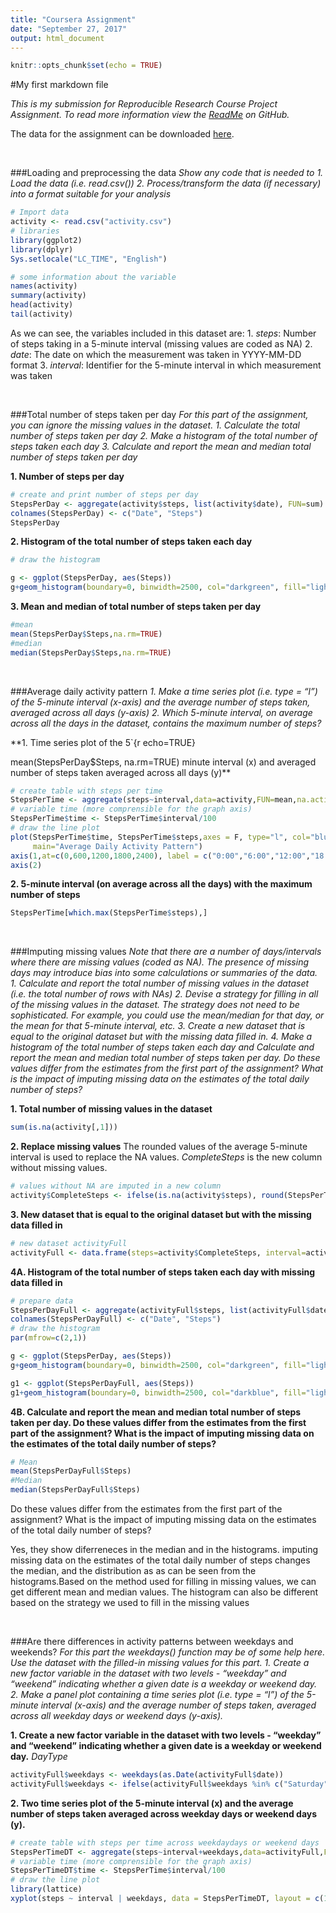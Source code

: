 ---
title: "Coursera Assignment"
date: "September 27, 2017"
output: html_document
---
```{r setup, include=FALSE}
knitr::opts_chunk$set(echo = TRUE)
```
#My first markdown file

*This is my submission for Reproducible Research Course Project Assignment. To read more information view the [ReadMe](hhttps://github.com/ManjushaDS/RepData_PeerAssessment1/blob/master/README.md) on GitHub.*

The data for the assignment can be downloaded [here](https://d396qusza40orc.cloudfront.net/repdata%2Fdata%2Factivity.zip). 

<br>

###Loading and preprocessing the data
*Show any code that is needed to* 
*1. Load the data (i.e. read.csv())* 
*2. Process/transform the data (if necessary) into a format suitable for your analysis* 

```{r, echo=TRUE, message=FALSE, warning=FALSE}
# Import data
activity <- read.csv("activity.csv")
# libraries
library(ggplot2)
library(dplyr)
Sys.setlocale("LC_TIME", "English")
```
```{r, echo=TRUE}
# some information about the variable
names(activity)
summary(activity)
head(activity)
tail(activity)
```

As we can see, the variables included in this dataset are: 
1. _steps_: Number of steps taking in a 5-minute interval (missing values are coded as NA) 
2. _date_: The date on which the measurement was taken in YYYY-MM-DD format 
3. _interval_: Identifier for the 5-minute interval in which measurement was taken 

<br>
  
###Total number of steps taken per day
*For this part of the assignment, you can ignore the missing values in the dataset.* 
*1. Calculate the total number of steps taken per day* 
*2. Make a histogram of the total number of steps taken each day* 
*3. Calculate and report the mean and median total number of steps taken per day* 

**1. Number of steps per day**

```{r echo=TRUE}
# create and print number of steps per day
StepsPerDay <- aggregate(activity$steps, list(activity$date), FUN=sum)
colnames(StepsPerDay) <- c("Date", "Steps")
StepsPerDay
```


**2. Histogram of the total number of steps taken each day**

```{r histogram1, echo=TRUE, fig.width=10, warning=FALSE}
# draw the histogram

g <- ggplot(StepsPerDay, aes(Steps))
g+geom_histogram(boundary=0, binwidth=2500, col="darkgreen", fill="lightgreen")+ggtitle("Histogram of steps per day")+xlab("Steps")+ylab("Frequency")+theme(plot.title = element_text(face="bold", size=12))

```


**3. Mean and median of total number of steps taken per day**
```{r echo=TRUE,warning=FALSE }
#mean
mean(StepsPerDay$Steps,na.rm=TRUE)
#median
median(StepsPerDay$Steps,na.rm=TRUE)
```

<br>

###Average daily activity pattern
*1. Make a time series plot (i.e. type = "l") of the 5-minute interval (x-axis) and the average number of steps taken, averaged across all days (y-axis)* 
*2. Which 5-minute interval, on average across all the days in the dataset, contains the maximum number of steps?* 

**1. Time series plot of the 5`{r echo=TRUE}

mean(StepsPerDay$Steps, na.rm=TRUE)
 minute interval (x) and averaged number of steps taken averaged across all days (y)**

```{r timeplot1, echo=TRUE, fig.width=10, warning=FALSE}
# create table with steps per time
StepsPerTime <- aggregate(steps~interval,data=activity,FUN=mean,na.action=na.omit)
# variable time (more comprensible for the graph axis)
StepsPerTime$time <- StepsPerTime$interval/100
# draw the line plot
plot(StepsPerTime$time, StepsPerTime$steps,axes = F, type="l", col="blue", xlab="Time", ylab="Average Number of Steps",
     main="Average Daily Activity Pattern")
axis(1,at=c(0,600,1200,1800,2400), label = c("0:00","6:00","12:00","18:00","24:00"))
axis(2)

```

**2. 5-minute interval (on average across all the days) with the maximum number of steps**

```{r echo=TRUE, fig.width=10, warning=FALSE}

StepsPerTime[which.max(StepsPerTime$steps),]
```

<br>
  
###Imputing missing values
*Note that there are a number of days/intervals where there are missing values (coded as NA). The presence of missing days may introduce bias into some calculations or summaries of the data.** 
**1. Calculate and report the total number of missing values in the dataset (i.e. the total number of rows with NAs)* 
*2. Devise a strategy for filling in all of the missing values in the dataset. The strategy does not need to be sophisticated. For example, you could use the mean/median for that day, or the mean for that 5-minute interval, etc.* 
*3. Create a new dataset that is equal to the original dataset but with the missing data filled in.* 
*4. Make a histogram of the total number of steps taken each day and Calculate and report the mean and median total number of steps taken per day. Do these values differ from the estimates from the first part of the assignment? What is the impact of imputing missing data on the estimates of the total daily number of steps?* 

**1. Total number of missing values in the dataset**

```{r echo=TRUE}
sum(is.na(activity[,1]))
```

**2. Replace missing values** 
The rounded values of the average 5-minute interval is used to replace the NA values. 
*CompleteSteps* is the new column without missing values.

```{r echo=TRUE}
# values without NA are imputed in a new column
activity$CompleteSteps <- ifelse(is.na(activity$steps), round(StepsPerTime$steps[match(activity$interval, StepsPerTime$interval)],0), activity$steps)
```

**3. New dataset that is equal to the original dataset but with the missing data filled in** 

```{r echo=TRUE}
# new dataset activityFull
activityFull <- data.frame(steps=activity$CompleteSteps, interval=activity$interval, date=activity$date)
```

**4A. Histogram of the total number of steps taken each day with missing data filled in** 

```{r histogram2, echo=TRUE, fig.width=10, warning=FALSE}
# prepare data
StepsPerDayFull <- aggregate(activityFull$steps, list(activityFull$date), FUN=sum)
colnames(StepsPerDayFull) <- c("Date", "Steps")
# draw the histogram
par(mfrow=c(2,1))

g <- ggplot(StepsPerDay, aes(Steps))
g+geom_histogram(boundary=0, binwidth=2500, col="darkgreen", fill="lightgreen")+ggtitle("Data with NA's filled in")+xlab("Steps")+ylab("Frequency")+theme(plot.title = element_text(face="bold", size=12))

g1 <- ggplot(StepsPerDayFull, aes(Steps))
g1+geom_histogram(boundary=0, binwidth=2500, col="darkblue", fill="lightblue")+ggtitle("NA's not filled in")+xlab("Steps")+ylab("Frequency")+theme(plot.title = element_text(face="bold", size=12))

```

**4B. Calculate and report the mean and median total number of steps taken per day. Do these values differ from the estimates from the first part of the assignment? What is the impact of imputing missing data on the estimates of the total daily number of steps?** 

```{r echo=TRUE}
# Mean
mean(StepsPerDayFull$Steps)
#Median
median(StepsPerDayFull$Steps)
```

Do these values differ from the estimates from the first part of the assignment? What is the impact of imputing missing data on the estimates of the total daily number of steps?

Yes, they show diferreneces in the median and in the histograms. imputing missing data on the estimates of the total daily number of steps changes the median, and the distribution as as can be seen from the histograms.Based on the method used for filling in missing values, we can get different mean and median values. The histogram can also be different based on the strategy we used to fill in the missing values


<br>

###Are there differences in activity patterns between weekdays and weekends?
*For this part the weekdays() function may be of some help here. Use the dataset with the filled-in missing values for this part.* 
*1. Create a new factor variable in the dataset with two levels - "weekday" and "weekend" indicating whether a given date is a weekday or weekend day.* 
*2. Make a panel plot containing a time series plot (i.e. type = "l") of the 5-minute interval (x-axis) and the average number of steps taken, averaged across all weekday days or weekend days (y-axis).* 

**1. Create a new factor variable in the dataset with two levels - "weekday" and "weekend" indicating whether a given date is a weekday or weekend day.** 
*DayType* 

```{r echo=TRUE}

activityFull$weekdays <- weekdays(as.Date(activityFull$date))
activityFull$weekdays <- ifelse(activityFull$weekdays %in% c("Saturday", "Sunday"),"weekend", "weekday")
```

**2. Two time series plot of the 5-minute interval (x) and the average number of steps taken averaged across weekday days or weekend days (y).** 

```{r timeplot2, echo=TRUE, fig.width=10, warning=FALSE}
# create table with steps per time across weekdaydays or weekend days
StepsPerTimeDT <- aggregate(steps~interval+weekdays,data=activityFull,FUN=mean,na.action=na.omit)
# variable time (more comprensible for the graph axis)
StepsPerTimeDT$time <- StepsPerTime$interval/100
# draw the line plot
library(lattice)
xyplot(steps ~ interval | weekdays, data = StepsPerTimeDT, layout = c(1, 2), type="l", xlab = "Interval", ylab = "Number of steps")
```

